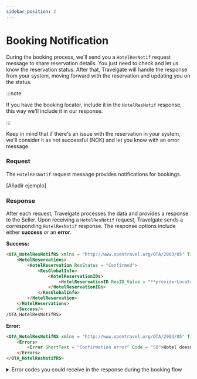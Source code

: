 ```yaml
---
sidebar_position: 2
---
```


# Booking Notification

During the booking process, we'll send you a `HotelResNotif` request message to share reservation details. You just need to check and let us know the reservation status. After that, Travelgate will handle the response from your system, moving forward with the reservation and updating you on the status.

:::note

If you have the booking locator, include it in the `HotelResNotif` response, this way we'll include it in our response.

:::

Keep in mind that if there's an issue with the reservation in your system, we'll consider it as not successful (NOK) and let you know with an error message.

### Request

The `HotelResNotif` request message provides notifications for bookings.

[Añadir ejemplo]

### Response

After each request, Travelgate processes the data and provides a response to the Seller. Upon receiving a `HotelResNotif` request, Travelgate sends a corresponding `HotelResNotif` response. The response options include either **success** or an **error**.

**Success:**

```html
<OTA_HotelResNotifRS xmlns = "http://www.opentravel.org/OTA/2003/05" Timestamp = "2018-09-12T23:09:08+03:00">
    <HotelReservations>
        <HotelReservation ResStatus = "Confirmed">
            <ResGlobalInfo>
                <HotelReservationIDs>
                    <HotelReservationID ResID_Value = "**providerLocator**" ResID_SourceContext = "Provider"/>
                </HotelReservationIDs>
            </ResGlobalInfo>
        </HotelReservation>
    </HotelReservations>
    <Success/>
/OTA_HotelResNotifRS>
```

**Error:**

```html
<OTA_HotelResNotifRS xmlns = "http://www.opentravel.org/OTA/2003/05" Timestamp = "2018-09-12T23:09:08+03:00">
    <Errors>
        <Error ShortText = "Confirmation error" Code = "50">Hotel doesn't exist</Error>
    </Errors>
</OTA_HotelResNotifRS>
```

<details>
    <summary>Error codes you could receive in the response during the booking flow</summary>
    <div>
        <div>
         <table>
				<thead>
					<tr>
						<th>
							<strong>Error Code</strong>
						</th>
						<th>
							<strong>Error Description</strong>
						</th>
					</tr>
				</thead>
				<tbody>
					<tr>
						<td>-1</td>
						<td>Unexpected error</td>
					</tr>
					<tr>
						<td>1</td>
						<td>Validation error</td>
					</tr>
					<tr>
						<td>10</td>
						<td>HotelCode not found</td>
					</tr>
                    <tr>
						<td>11</td>
						<td>Invalid dates</td>
					</tr>
                    <tr>
						<td>14</td>
						<td>Invalid Derived Rate</td>
					</tr>
                    <tr>
						<td>22</td>
						<td>Rooms not found</td>
					</tr>
                    <tr>
						<td>23</td>
						<td>Rates not found</td>
					</tr>
                    <tr>
						<td>30</td>
						<td>Occupation error</td>
					</tr>
                    <tr>
						<td>31</td>
						<td>RatePlan_Rate Error</td>
					</tr>
                    <tr>
						<td>38</td>
						<td>POS credentials not found</td>
					</tr>
                    <tr>
						<td>50</td>
						<td>Confirmation error</td>
					</tr>
                    <tr>
						<td>50</td>
						<td>Cancellation error</td>
					</tr>
				</tbody>
			</table>
        </div>
    </div>
</details>